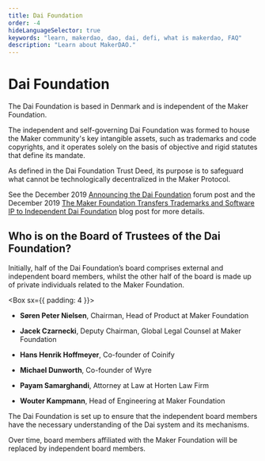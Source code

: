 ```yaml
---
title: Dai Foundation
order: -4
hideLanguageSelector: true
keywords: "learn, makerdao, dao, dai, defi, what is makerdao, FAQ"
description: "Learn about MakerDAO."
---
```


# Dai Foundation

The Dai Foundation is based in Denmark and is independent of the Maker Foundation.

The independent and self-governing Dai Foundation was formed to house the Maker community's key intangible assets, such as trademarks and code copyrights, and it operates solely on the basis of objective and rigid statutes that define its mandate.

As defined in the Dai Foundation Trust Deed, its purpose is to safeguard what cannot be technologically decentralized in the Maker Protocol.

See the December 2019 [Announcing the Dai Foundation](https://forum.makerdao.com/t/announcing-the-dai-foundation/1046) forum post and the December 2019 [The Maker Foundation Transfers Trademarks and Software IP to Independent Dai Foundation](https://blog.makerdao.com/the-maker-foundation-transfers-trademarks-and-software-ip-to-independent-dai-foundation/) blog post for more details.

## Who is on the Board of Trustees of the Dai Foundation?

Initially, half of the Dai Foundation’s board comprises external and independent board members, whilst the other half of the board is made up of private individuals related to the Maker Foundation.

<Box sx={{ padding: 4 }}>

- **Søren Peter Nielsen**, Chairman, Head of Product at Maker Foundation

- **Jacek Czarnecki**, Deputy Chairman, Global Legal Counsel at Maker Foundation

- **Hans Henrik Hoffmeyer**, Co-founder of Coinify

- **Michael Dunworth**, Co-founder of Wyre

- **Payam Samarghandi**, Attorney at Law at Horten Law Firm

- **Wouter Kampmann**, Head of Engineering at Maker Foundation

</Box>

The Dai Foundation is set up to ensure that the independent board members have the necessary understanding of the Dai system and its mechanisms.

Over time, board members affiliated with the Maker Foundation will be replaced by independent board members.
